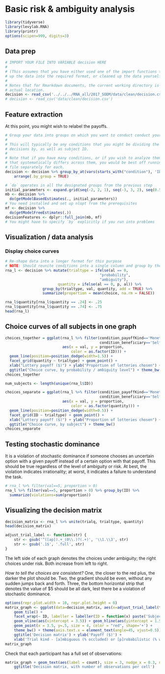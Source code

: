 # Basic risk & ambiguity analysis

```r
library(tidyverse)
library(levylab.RNA)
library(printr)
options(scipen=999, digits=3)
```

## Data prep
```r
# IMPORT YOUR FILE INTO VARIABLE decision HERE
# 
# (This assumes that you have either used one of the import functions to clean
# up the data into the required format, or cleaned up the data yourself.)
# 
# Notes that for Rmarkdown documents, the current working directory is their 
# actual location.
decision <- read_csv('../../../RNA_all/2017_SODM/data/clean/decision.csv')
# decision <- read_csv('data/clean/decision.csv')
```

## Feature extraction

At this point, you might wish to relabel the payoffs.

```r
# Group your data into groups on which you want to conduct conduct your analysis.
# 
# This will typically be any conditions that you might be dividing the subject 
# decisions by, as well as subject ID.
# 
# Note that if you have many conditions, or if you wish to analyze them in a way
# that systematically differs across them, you would be best off running this 
# file separately for each.
decision <- decision %>% group_by_at(vars(starts_with("condition"), 'ID')) %>% 
    arrange(.by_group = TRUE)
```

```r
# `do` operates in all the designated groups from the previous step
initial_parameters <- expand.grid(seq(-2, 2, 1), seq(-3, 3, 2), seq(0.5, 3.5, 1.5))
mb <- decision %>% 
  do(getModelBasedEstimates(., initial_parameters))
# You need installed and set up nlopt from the prerequisites
mf <- decision %>% 
  do(getModelFreeEstimates(.))
decisionFeatures <- dplyr::full_join(mb, mf) 
# You might have to specify `by` explicitly if you run into problems
```

## Visualization / data analysis
### Display choice curves

```r
# Re-shape data into a longer format for this purpose
# NOTE: Should reunite conditions into a single column and group by them?
rna_l <- decision %>% mutate(trialtype = ifelse(al == 0,
                                           "probability",
                                           "ambiguity"),
                        quantity = ifelse(al == 0, p, al)) %>% 
                 group_by(trialtype, val, quantity, add = TRUE) %>% 
                 summarize(proportion = mean(choice, na.rm = FALSE))

rna_l$quantity[rna_l$quantity == .24] <- .25
rna_l$quantity[rna_l$quantity == .74] <- .75
head(rna_l)
```

## Choice curves of all subjects in one graph

```r
choices_together = ggplot(rna_l %>% filter(condition_payoffKind=='Monetary',
                                           condition_beneficiary=='Self'), 
                          aes(x = val, y = proportion, 
                              color = as.factor(ID))) + 
  geom_line(position=position_dodge(width=1.5)) + 
  facet_grid(quantity ~ trialtype) + geom_point() + 
  xlab("Lottery payoff ($)") + ylab("Proportion of lotteries chosen") + 
  ggtitle("Choice curve, by probability / ambiguity level") + theme_bw()
choices_together
```

```r
num_subjects <- length(unique(rna_l$ID))

choices_separate = ggplot(rna_l %>% filter(condition_payoffKind=='Monetary',
                                           condition_beneficiary=='Self'), 
                          aes(x = val, y = proportion, 
                              color = as.factor(quantity))) + 
  geom_line(position=position_dodge(width=0.5)) + 
  facet_grid(ID ~ trialtype) + geom_point() + 
  xlab("Lottery payoff ($)") + ylab("Proportion of lotteries chosen") + 
  ggtitle("Choice curve, by subject") + theme_bw()
choices_separate
```

## Testing stochastic dominance
It is a violation of stochastic dominance if someone chooses an uncertain option with a given payoff instead of a certain option with that payoff. This should be true regardless of the level of ambiguity or risk. At best, the violation indicates irrationality; at worst, it indicates a failure to understand the task.

```r
# rna_l %>% filter(val==5, proportion > 0)
rna_l %>% filter(val==5, proportion > 0) %>% group_by(ID) %>% 
  summarize(violations=sum(proportion))
```

## Visualizing the decision matrix

```r
decision_matrix <- rna_l %>% unite(trialq, trialtype, quantity)
head(decision_matrix)
```

```r
adjust_trial_label <- function(str) {
    str <- gsub('^([ap]).+_(0\\.)?(.+)', '\\1.\\3', str)
    str <- gsub('.1$', '.full', str)
}
```

The left side of each graph denotes the choices under ambiguity; the right choices under risk. Both increase from left to right.

*How to tell the choices are consistent?* One, the closer to the red plus, the darker the plot should be. Two, the gradient should be even, without any sudden jumps back and forth. Three, the bottom horizontal strip that denotes the value of $5 should be all dark, lest there be a violation of stochastic dominance.

```r
options(repr.plot.width = 10, repr.plot.height = 8)
matrix_graph <- ggplot(data=decision_matrix, aes(x=adjust_trial_label(trialq), y=as.factor(val), fill=proportion)) + 
    geom_tile() + 
    facet_wrap(~ ID, labeller = labeller(ID = function(x) paste('Subject', x))) + 
    geom_vline(aes(xintercept = 3.5)) + geom_hline(aes(yintercept = 1.5)) +
    geom_point(x = 3.5, y=.5, size = 4, color = "red", shape='+') +
    theme_bw() + theme(axis.text.x = element_text(angle=45, vjust=0.5)) + 
    ggtitle('Decision matrix') + ylab('Payoff ($)') + 
    xlab('Trial kind - [a]mbiguous (% occluded) or [p]robabilistic (% win chance)')
matrix_graph
```

Check that each participant has a full set of observations:

```r
matrix_graph + geom_text(aes(label = count), size = 3, nudge_x = 0.3, nudge_y = -0.3, color = "white") +
    ggtitle('Decision matrix, with number of observations per cell')
```

